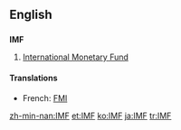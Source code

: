 ==English==
==={{initialism}}===
'''IMF'''
# [[International Monetary Fund]]

====Translations====
*French: [[FMI]]

[[zh-min-nan:IMF]]
[[et:IMF]]
[[ko:IMF]]
[[ja:IMF]]
[[tr:IMF]]
